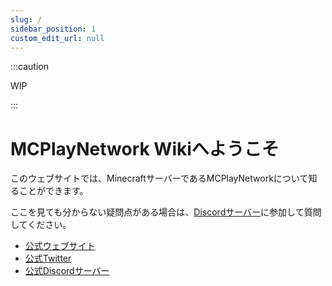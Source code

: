 ```yaml
---
slug: /
sidebar_position: 1
custom_edit_url: null
---
```


:::caution

WIP

:::

# MCPlayNetwork Wikiへようこそ

このウェブサイトでは、MinecraftサーバーであるMCPlayNetworkについて知ることができます。

ここを見ても分からない疑問点がある場合は、[Discordサーバー](https://discord.io/mcplaynetwork)に参加して質問してください。

- [公式ウェブサイト](https://www.mcplay.biz)
- [公式Twitter](https://twitter.com/MCPlayNetwork)
- [公式Discordサーバー](https://www.mcplay.biz/discord)
